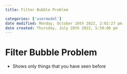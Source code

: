 ```yaml
---
title: Filter Bubble Problem

categories: ['usermodel']
date modified: Monday, October 10th 2022, 2:02:27 pm
date created: Thursday, July 28th 2022, 5:59:06 pm
---
```


# Filter Bubble Problem
- Shows only things that you have seen before



